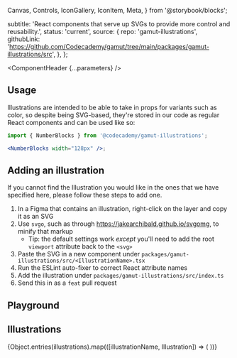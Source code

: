   Canvas,
  Controls,
  IconGallery,
  IconItem,
  Meta,
} from '@storybook/blocks';



  subtitle:
    'React components that serve up SVGs to provide more control and reusability.',
  status: 'current',
  source: {
    repo: 'gamut-illustrations',
    githubLink:
      'https://github.com/Codecademy/gamut/tree/main/packages/gamut-illustrations/src',
  },
};

<Meta of={IllustrationsStories} />

<ComponentHeader {...parameters} />

## Usage

Illustrations are intended to be able to take in props for variants such as color, so despite being SVG-based, they're stored in our code as regular React components and can be used like so:

```jsx
import { NumberBlocks } from '@codecademy/gamut-illustrations';

<NumberBlocks width="128px" />;
```

## Adding an illustration

If you cannot find the Illustration you would like in the ones that we have specified here, please follow these steps to add one.

1. In a Figma that contains an illustration, right-click on the layer and copy it as an SVG
2. Use `svgo`, such as through https://jakearchibald.github.io/svgomg, to minify that markup
   - Tip: the default settings work _except_ you'll need to add the root `viewport` attribute back to the `<svg>`
3. Paste the SVG in a new component under `packages/gamut-illustrations/src/<IllustrationName>.tsx`
4. Run the ESLint auto-fixer to correct React attribute names
5. Add the illustration under `packages/gamut-illustrations/src/index.ts`
6. Send this in as a `feat` pull request

## Playground

<Canvas of={IllustrationsStories.Default} sourceState='none' />

<Controls />

## Illustrations

<IconGallery>
  {Object.entries(illustrations).map(([illustrationName, Illustration]) => (
    <IconItem key={illustrationName} name={illustrationName}>
      <Illustration aria-hidden width="128px" />
    </IconItem>
  ))}
</IconGallery>
